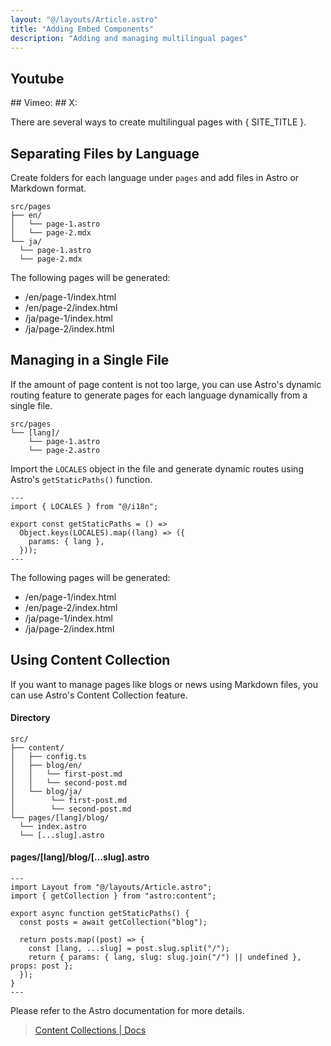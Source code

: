 ```yaml
---
layout: "@/layouts/Article.astro"
title: "Adding Embed Components"
description: "Adding and managing multilingual pages"
---
```


<PageHeadline title={frontmatter.title} />

## Youtube
<YouTube id="https://youtu.be/xtTy5nKay_Y" />
## Vimeo:
<Vimeo id="https://vimeo.com/32001208" />
## X:
<Tweet id="https://twitter.com/astrodotbuild/status/1512144306898976768" />

There are several ways to create multilingual pages with { SITE_TITLE }.


## Separating Files by Language

Create folders for each language under `pages` and add files in Astro or Markdown format.

```text
src/pages
├── en/
│   └── page-1.astro
│   └── page-2.mdx
└── ja/
  └── page-1.astro
  └── page-2.mdx
```

The following pages will be generated:

* /en/page-1/index.html
* /en/page-2/index.html
* /ja/page-1/index.html
* /ja/page-2/index.html


## Managing in a Single File

If the amount of page content is not too large, you can use Astro's dynamic routing feature to generate pages for each language dynamically from a single file.

```text
src/pages
└── [lang]/
    └── page-1.astro
    └── page-2.astro
```

Import the `LOCALES` object in the file and generate dynamic routes using Astro's `getStaticPaths()` function.

```astro
---
import { LOCALES } from "@/i18n";

export const getStaticPaths = () =>
  Object.keys(LOCALES).map((lang) => ({
    params: { lang },
  }));
---
```

The following pages will be generated:

* /en/page-1/index.html
* /en/page-2/index.html
* /ja/page-1/index.html
* /ja/page-2/index.html

## Using Content Collection

If you want to manage pages like blogs or news using Markdown files, you can use Astro's Content Collection feature.

#### Directory

```text
src/
├── content/
│   ├── config.ts
│   ├── blog/en/
│   │   └── first-post.md
│   │   └── second-post.md
│   └── blog/ja/
│        └── first-post.md
│        └── second-post.md
└── pages/[lang]/blog/
  └── index.astro
  └── [...slug].astro
```

#### pages/[lang]/blog/[...slug].astro

```astro
---
import Layout from "@/layouts/Article.astro";
import { getCollection } from "astro:content";

export async function getStaticPaths() {
  const posts = await getCollection("blog");

  return posts.map((post) => {
    const [lang, ...slug] = post.slug.split("/");
    return { params: { lang, slug: slug.join("/") || undefined }, props: post };
  });
}
---
```


Please refer to the Astro documentation for more details.

> [Content Collections | Docs](https://docs.astro.build/en/guides/content-collections/)
